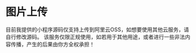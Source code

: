 
# 图片上传

<Callout>
目前我提供的小程序源码仅支持上传到阿里云OSS，如想要使用其他云服务，请自行修改源码。
</Callout>

<Callout type="warning">
该服务仅限正规使用，如若用于其他用途，或者进行一些非法内容传播，产生的后果由你方全权承担！
</Callout>
